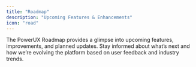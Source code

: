 ```yaml
---
title: "Roadmap"
description: "Upcoming Features & Enhancements"
icon: "road"
---
```


The PowerUX Roadmap provides a glimpse into upcoming features, improvements, and planned updates. Stay informed about what’s next and how we’re evolving the platform based on user feedback and industry trends.